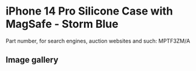 
# iPhone 14 Pro Silicone Case with MagSafe - Storm Blue

Part number, for search engines, auction websites and such: MPTF3ZM/A

## Image gallery

<div style={{ width: "768px" }}>
  <GalleryComponent
    images={[
      {
        original: "/everysource/MPTF3.webp",
        thumbnail: "/everypreview/MPTF3.webp",
      },
      {
        original: "/everysource/MPTF3_AV1.webp",
        thumbnail: "/everypreview/MPTF3_AV1.webp",
      },
      {
        original: "/everysource/MPTF3_AV2.webp",
        thumbnail: "/everypreview/MPTF3_AV2.webp",
      },
      {
        original: "/everysource/MPTF3_AV3.webp",
        thumbnail: "/everypreview/MPTF3_AV3.webp",
      },
      {
        original: "/everysource/MPTF3_AV4.webp",
        thumbnail: "/everypreview/MPTF3_AV4.webp",
      },
      {
        original: "/everysource/MPTF3_AV5.webp",
        thumbnail: "/everypreview/MPTF3_AV5.webp",
      }
    ]}
  />
</div>